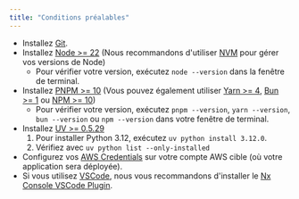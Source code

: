 ```yaml
---
title: "Conditions préalables"
---
```




- Installez [Git](https://git-scm.com/book/en/v2/Getting-Started-Installing-Git).
- Installez [Node >= 22](https://nodejs.org/en/download) (Nous recommandons d'utiliser [NVM](https://github.com/nvm-sh/nvm) pour gérer vos versions de Node)
  - Pour vérifier votre version, exécutez `node --version` dans la fenêtre de terminal.
- Installez [PNPM >= 10](https://pnpm.io/installation#using-npm) (Vous pouvez également utiliser [Yarn >= 4](https://yarnpkg.com/getting-started/install), [Bun >= 1](https://bun.sh/docs/installation) ou [NPM >= 10](https://nodejs.org/en/learn/getting-started/an-introduction-to-the-npm-package-manager))
  - Pour vérifier votre version, exécutez `pnpm --version`, `yarn --version`, `bun --version` ou `npm --version` dans votre fenêtre de terminal.
- Installez [UV >= 0.5.29](https://docs.astral.sh/uv/getting-started/installation/)
  1. Pour installer Python 3.12, exécutez `uv python install 3.12.0`.
  2. Vérifiez avec `uv python list --only-installed`
- Configurez vos [AWS Credentials](https://docs.aws.amazon.com/sdkref/latest/guide/access.html) sur votre compte AWS cible (où votre application sera déployée).
- Si vous utilisez [VSCode](https://code.visualstudio.com/), nous vous recommandons d'installer le [Nx Console VSCode Plugin](https://marketplace.visualstudio.com/items?itemName=nrwl.angular-console).